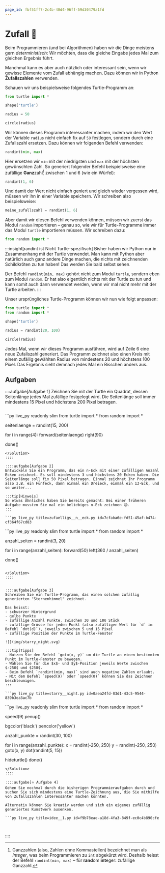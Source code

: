 ```yaml
---
page_id: fbf51ff7-2c4b-40d4-96ff-59d30479a1fd
---
```



# Zufall 🎲
Beim Programmieren (und bei Algorithmen) haben wir die Dinge meistens gern _deterministisch_: Wir möchten, dass die gleiche Eingabe jedes Mal zum gleichen Ergebnis führt.

Manchmal kann es aber auch nützlich oder interessant sein, wenn wir gewisse Elemente vom Zufall abhängig machen. Dazu können wir in Python **Zufallszahlen** verwenden.

Schauen wir uns beispielsweise folgendes Turtle-Programm an:

```py live_py slim
from turtle import *

shape('turtle')

radius = 50

circle(radius)
```

Wir können dieses Programm interessanter machen, indem wir den Wert der Variable `radius` nicht einfach fix auf `50` festlegen, sondern durch eine Zufallszahl ersetzen. Dazu können wir folgenden Befehl verwenden:

```py
randint(min, max)
```

Hier ersetzen wir `min` mit der niedrigsten und `max` mit der höchsten gewünschten Zahl. So generiert folgender Befehl beispielsweise eine zufällige **Ganz**zahl[^1] zwischen 1 und 6 (wie ein Würfel):

```py
randint(1, 6)
```

Und damit der Wert nicht einfach geniert und gleich wieder vergessen wird, müssen wir ihn in einer Variable speichern. Wir schreiben also beispielsweise:

```py
meine_zufallszahl = randint(1, 6)
```

Aber damit wir diesen Befehl verwenden können, müssen wir zuerst das Modul `random` importieren – genau so, wie wir für Turtle-Programme immer das Modul `turtle` importieren müssen. Wir schreiben dazu:

```py
from random import *
```

:::insight[randint ist Nicht Turtle-spezifisch]
Bisher haben wir Python nur in Zusammenhang mit der Turtle verwendet. Man kann mit Python aber natürlich auch ganz andere Dinge machen, die nichts mit zeichnenden Schildkröten zu tun haben! Das werden Sie bald selbst sehen.

Der Befehl `randint(min, max)` gehört nicht zum Modul `turtle`, sondern eben zum Modul `random`. Er hat also eigentlich nichts mit der Turtle zu tun und kann somit auch dann verwendet werden, wenn wir mal nicht mehr mit der Turtle arbeiten.
:::

Unser ursprüngliches Turtle-Programm können wir nun wie folgt anpassen:

```py live_py slim
from turtle import *
from random import *

shape('turtle')

radius = randint(20, 100)

circle(radius)
```

Jedes Mal, wenn wir dieses Programm ausführen, wird auf Zeile 6 eine neue Zufallszahl generiert. Das Programm zeichnet also einen Kreis mit einem zufällig gewählten Radius von mindestens 20 und höchstens 100 Pixel. Das Ergebnis sieht demnach jedes Mal ein Bisschen anders aus.

## Aufgaben
::::aufgabe[Aufgabe 1]
Zeichnen Sie mit der Turtle ein Quadrat, dessen Seitenlänge jedes Mal zufällige festgelegt wird. Die Seitenlänge soll immer mindestens 15 Pixel und höchstens 200 Pixel betragen.

```py live_py title=zufallsquadrat.py id=13c5ffc0-6401-4f2c-9f1b-77658b7d2c74
```

<Solution id='530b6ae7-cf3c-45e8-9176-1f69770e5469'>
  ```py live_py readonly slim
  from turtle import *
  from random import *

  seitenlaenge = randint(15, 200)

  for i in range(4):
      forward(seitenlaenge)
      right(90)

  done()
  ```
</Solution>
::::

::::aufgabe[Aufgabe 2]
Entwickeln Sie ein Programm, das ein n-Eck mit einer zufälligen Anzahl Ecken zeichnet. Es soll mindestens 3 und höchstens 20 Ecken haben. Die Seitenlänge soll fix 50 Pixel betragen. Einmal zeichnet Ihr Programm also z.B. ein Fünfeck, dann einmal ein Dreieck, einmal ein 13-Eck, und so weiter...

:::tip[Hinweis]
So etwas Ähnliches haben Sie bereits gemacht: Bei einer früheren Aufgabe mussten Sie mal ein beliebiges n-Eck zeichnen 😉.
:::

```py live_py title=zufaelligs__n__eck.py id=7cfaba6e-fd51-45af-b474-cf364f67cd83
```

<Solution id='0e195753-c280-4c60-8375-810843664361'>
  ```py live_py readonly slim
  from turtle import *
  from random import *

  anzahl_seiten = randint(3, 20)

  for i in range(anzahl_seiten):
      forward(50)
      left(360 / anzahl_seiten)

  done()
  ```

</Solution>
::::


::::aufgabe[Aufgabe 3]
Schreiben Sie ein Turtle-Programm, das einen solchen zufällig generierten "Sternenhimmel" zeichnet.

Das heisst:
- schwarzer Hintergrund
- gelbe Punkte
- zufällige Anzahl Punkte, zwischen 30 und 100 Stück
- zufällige Grösse für jeden Punkt (also zufälliger Wert für `d` im Befehl `dot(d)`), jeweils zwischen 5 und 15 Pixel
- zufällige Position der Punkte im Turtle-Fenster

![](img/starry_night.svg)

:::tip[Tipps]
- Nutzen Sie den Befehl `goto(x, y)` um die Turtle an einen bestimmten Punkt im Turtle-Fenster zu bewegen.
- Wählen Sie für die $x$- und $y$-Position jeweils Werte zwischen $-250$ und $250$.
- Beim Befehl `randint(min, max)` sind auch negative Zahlen erlaubt.
- Mit dem Befehl `speed(9)` oder `speed(0)` können Sie das Zeichnen beschleunigen.
:::

```py live_py title=starry__night.py id=0aea24fd-83d1-43c5-9544-839b3ea3ac7b
```

<Solution id='195b4793-bdac-41be-b95f-efc7fcf6d19a'>
  ```py live_py readonly slim
  from turtle import *
  from random import *

  speed(9)
  penup()

  bgcolor('black')
  pencolor('yellow')

  anzahl_punkte = randint(30, 100)

  for i in range(anzahl_punkte):
      x = randint(-250, 250)
      y = randint(-250, 250)
      goto(x, y)
      dot(randint(5, 15))

  hideturtle()
  done()
  ```
</Solution>
::::

::::aufgabe[⭐️ Aufgabe 4]
Gehen Sie nochmal durch die bisherigen Programmieraufgaben durch und suchen Sie sich mindestens eine Turtle-Zeichnung aus, die Sie mithilfe von Zufallszahlen interessanter machen könnten.

Alternativ können Sie kreativ werden und sich ein eigenes zufällig generiertes Kunstwerk ausenken.

```py live_py title=idee__1.py id=f9b78eae-a18d-4fa3-849f-ec0c4b890cfe
```

```py live_py title=idee__2.py id=fee749a1-93b3-440a-94b3-5e059f0a0919
```

```py live_py title=idee__3.py id=fe7aa89e-ba11-45ed-b243-6c5c1717d22e
```
::::

[^1]: Ganzzahlen (also, Zahlen ohne Kommastellen) bezeichnet man als _Integer_, was beim Programmieren zu `int` abgekürzt wird. Deshalb heisst der Befehl `randint(min, max)` – für **rand**om **int**eger: zufällige Ganzzahl.
